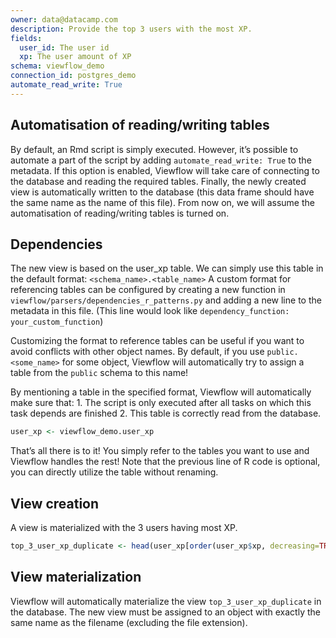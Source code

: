```yaml
---
owner: data@datacamp.com
description: Provide the top 3 users with the most XP.
fields:
  user_id: The user id
  xp: The user amount of XP
schema: viewflow_demo
connection_id: postgres_demo
automate_read_write: True
---
```


## Automatisation of reading/writing tables
By default, an Rmd script is simply executed. However, it's possible to automate a part of the script by adding `automate_read_write: True` to the metadata.
If this option is enabled, Viewflow will take care of connecting to the database and reading the required tables.
Finally, the newly created view is automatically written to the database (this data frame should have the same name as the name of this file).
From now on, we will assume the automatisation of reading/writing tables is turned on.

## Dependencies
The new view is based on the user_xp table. We can simply use this table in the default format: `<schema_name>.<table_name>`
A custom format for referencing tables can be configured by creating a new function in
`viewflow/parsers/dependencies_r_patterns.py` and adding a new line to the metadata in this file.
(This line would look like `dependency_function: your_custom_function`)

Customizing the format to reference tables can be useful if you want to avoid conflicts with other object names.
By default, if you use `public.<some_name>` for some object, Viewflow will automatically try to assign a table from the `public` schema to this name!

By mentioning a table in the specified format, Viewflow will automatically make sure that:
1. The script is only executed after all tasks on which this task depends are finished
2. This table is correctly read from the database.

```r
user_xp <- viewflow_demo.user_xp
```

That's all there is to it! You simply refer to the tables you want to use and Viewflow handles the rest!
Note that the previous line of R code is optional, you can directly utilize the table without renaming.


## View creation
A view is materialized with the 3 users having most XP.

```r
top_3_user_xp_duplicate <- head(user_xp[order(user_xp$xp, decreasing=TRUE),], n = 3)
```


## View materialization
Viewflow will automatically materialize the view `top_3_user_xp_duplicate` in the database.
The new view must be assigned to an object with exactly the same name as the filename (excluding the file extension).
